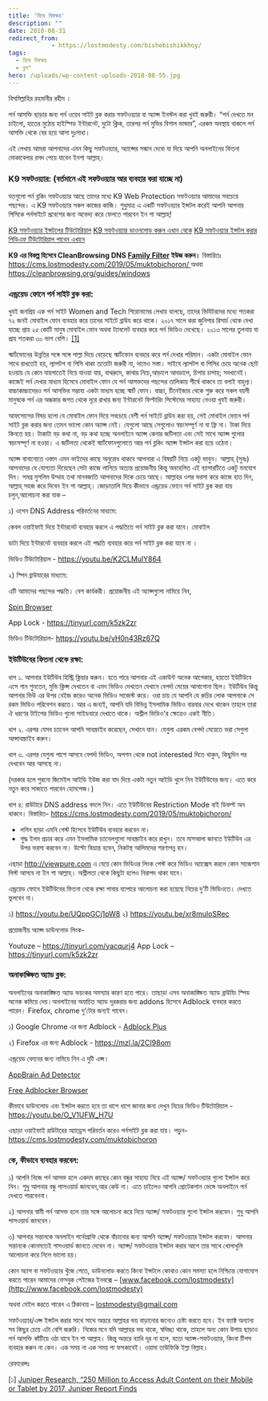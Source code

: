 ```yaml
---
title: 'বিষে বিষক্ষয়'
description: ""
date: 2018-08-31
redirect_from: 
            - https://lostmodesty.com/bishebishikkhoy/
tags: 
  - বিষে বিষক্ষয়
  - ব্লগ"
hero: /uploads/wp-content-uploads-2018-08-55.jpg
---
```

বিসমিল্লাহির রহমানীর রহীম ।

পর্ন আসক্তি ছাড়ার জন্য পর্ন ওয়েব সাইট ব্লক করার সফটওয়্যার বা অ্যাপ্স ইনস্টল করা খুবই জরুরী। “পর্ন দেখতে মন চাইলো, হাতের মুঠোয় হাইস্পিড ইন্টারনেট, দুটো ক্লিক, তারপর পর্ন মুভির বিশাল ভান্ডার”, এরকম অবস্থায় থাকলে পর্ন আসক্তি থেকে বের হয়ে আসা দুঃসাধ্য।

এই লেখায় আমরা আপনাদের এমন কিছু সফটওয়্যার, অ্যাপ্সের সন্ধান দেবো যা দিয়ে আপনি অনলাইনের ফিতনা মোকাবেলার রসদ পেয়ে যাবেন ইনশা আল্লাহ্‌।

### K9 সফটওয়্যার: (বর্তমানে এই সফটওয়্যার আর ব্যবহার করা যাচ্ছে না)

যতগুলো পর্ন ব্লকিং সফটওয়্যার আছে তাদের মধ্যে K9 Web Protection সফটওয়্যার আমাদের সবচেয়ে পছন্দের। এ K9 সফটওয়্যার সকল কাজের কাজি। শুধুমাত্র এ একটি সফটওয়্যার ইন্সটল করেই আপনি আপনার পিসিকে পর্নসাইটে প্রবেশের জন্য অভেদ্য করে ফেলতে পারবেন ইন শা আল্লাহ্‌!

[K9 সফটওয়্যার ইন্সটলের টিউটোরিয়াল](http://bit.ly/2FCWxl3) [K9 সফটওয়্যার ডাওনলোড করুন এখান থেকে](http://bit.ly/1lgZmes) [K9 সফটওয়্যার ইন্সটল করার পিডিএফ টিউটোরিয়াল পাবেন এখানে](http://bit.ly/2CvZ8LA)

**K9 এর বিকল্প হিসেবে CleanBrowsing DNS [Family Filter](https://cleanbrowsing.org/filters#family) ইউজ করুন।** বিস্তারিতঃ [https://cms.lostmodesty.com/2019/05/muktobichoron/ ](https://lostmodesty.com/2019/05/muktobichoron/)অথবা <https://cleanbrowsing.org/guides/windows>

### এন্ড্রয়েড ফোনে পর্ন সাইট ব্লক করা:

খুবই জনপ্রিয় এক পর্ন সাইট Women and Tech শিরোনামের লেখায় বলেছে, তাদের ভিযিটরদের মধ্যে শতকরা ৭২ জনই মোবাইল ফোন ব্যবহার করে তাদের সাইটে ব্রাউয করে থাকে। ২০১৭ সালে করা জুনিপার রিসার্চ থেকে দেখা যাচ্ছে প্রায় ২৫ কোটি মানুষ মোবাইল ফোন অথবা ট্যাবলেট ব্যবহার করে পর্ন ভিডিও দেখেছে। ২০১৩ সালের তুলনায় যা প্রায় শতকরা ৩০ ভাগ বেশি। [\[1\]](https://www.blogger.com/blogger.g?blogID=606604752833102909#_ftn1)

স্মার্টফোনের উন্নতির সঙ্গে সঙ্গে পাল্লা দিয়ে বেড়েছে স্মার্টফোন ব্যবহার করে পর্ন দেখার পরিমান। একটা মোবাইল ফোন সাথে রাখতেই হয়, ল্যাপটপ বা পিসি থাকা ততোটা জরুরী না, দামেও সস্তা। সাইযে ল্যাপটপ বা পিসির চেয়ে অনেক ছোট হওয়ায় যে কোন যায়গাতেই নিয়ে যাওয়া যায়, বাথরুমে, কাথার নিচে,আড়ালে আবডালে, চিপায় চাপায়; সবখানেই। কাজেই পর্ন দেখার মাধ্যম হিসেবে মোবাইল ফোন যে পর্ন আসক্তদের পছন্দের তালিকায় শীর্ষে থাকবে তা বলাই বাহুল্য। বাচ্চাকাচ্চাদেরও পর্ন আসক্তির সম্ভাব্য একটা মাধ্যম হচ্ছে স্মার্ট ফোন। বাচ্চা, টিনেইজার থেকে শুরু করে সকল বয়সী মানুষকে পর্ন এর অন্ধকার জগত থেকে দূরে রাখার জন্য ইন্টারনেট ফিল্টারিং সিস্টেমের সাহায্য নেওয়া খুবই জরুরী।

আফসোসের বিষয় হলো যে মোবাইল ফোন দিয়ে সবচেয়ে বেশী পর্ন সাইটে ব্রাউয করা হয়, সেই মোবাইল ফোনে পর্ন সাইট ব্লক করার জন্য তেমন ভালো কোন অ্যাপ্স নেই। যেগুলো আছে সেগুলোও স্বয়ংসম্পূর্ণ না বা ফ্রি না। টাকা দিয়ে কিনতে হয়। টাকাটা বড় কথা না, বড় কথা হচ্ছে অনলাইনে অ্যাপ্স কেনার জটিলতা এবং সেই সাথে অ্যাপ্স গুলোর স্বয়ংসম্পূর্ণ না হওয়া। এ জটিলতা থেকেই স্মার্টফোনগুলোতে আর পর্ন ব্লকিং অ্যাপ্স ইন্সটল করা হয়ে ওঠেনা।

অ্যাপ্স বানানোতে ওস্তাদ এমন ভাইদের কাছে অনুরোধ থাকবে আপনারা এ বিষয়টি নিয়ে একটু ভাবুন। আল্লাহ্ (সুবঃ) আপনাদের যে যোগ্যতা দিয়েছেন সেটা কাজে লাগিয়ে অত্যন্ত প্রয়োজনীয় কিন্তু অবহেলিত এই ব্যাপারটিতে একটু মনযোগ দিন। সমগ্র মুসলিম উম্মাহ তথা মানবজাতি আপনাদের দিকে চেয়ে আছে। আল্লাহর ওপর ভরসা করে কাজে হাত দিন, আল্লাহ্ সহজ করে দিবেন ইন শা আল্লাহ্। জোড়াতালি দিয়ে কীভাবে এন্ড্রয়েড ফোনে পর্ন সাইট ব্লক করা যায় চলুন,আলোচনা করা যাক –

১) ওপেন DNS Address পরিবর্তনের মাধ্যমে:

কেবল ওয়াইফাই দিয়ে ইন্টারনেট ব্যবহার করলে এ পদ্ধতিতে পর্ন সাইট ব্লক করা যাবে। মোবাইল

ডাটা দিয়ে ইন্টারনেট ব্যবহার করলে এই পদ্ধতি ব্যবহার করে পর্ন সাইট ব্লক করা যাবে না ।

ভিডিও টিউটোরিয়াল - <https://youtu.be/K2CLMulY864>

২) স্পিন ব্রাউযারের মাধ্যমে:

এটি আমাদের পছন্দের পদ্ধতি। বেশ কার্যকরী। প্রয়োজনীয় এই অ্যাপ্সগুলো নামিয়ে নিন,

[Spin Browser](https://play.google.com/store/apps/details?id=com.nationaledtech.spinbrowser&hl=en)

App Lock - <https://tinyurl.com/k5zk2zr>

ভিডিও টিউটোরিয়াল- <https://youtu.be/vH0n43Rz67Q>

### ইউটিউবের ফিতনা থেকে রক্ষা:

ধাপ ১. আপনার ইউটিউব হিস্ট্রি ক্লিয়ার করুন। হতে পারে আপনার এই একাউন্ট অনেক আগেকার, হয়তো ইউটিউবে এসে গান শুনতেন, মুভি ক্লিপ্স দেখতেন বা এমন ভিডিও দেখতেন যেখানে বেপর্দা মেয়ের আনাগোনা ছিল। ইউটিউব কিন্তু আপনার ভিউ এর উপর বেইজ করেও অনেক ভিডিও সাজেস্ট করে। ওরা চায় যে আপনি যে রুচির লোক আপনাকে সে রকম ভিডিও পরিবেশন করতে। আর এ জন্যই, আপনি যদি বিভিন্ন ইসলামিক ভিডিও বারবার দেখে থাকেন তাহলে তারা ঐ ধরণের টাইপের ভিডিও গুলো সাইডবারে দেখাতে থাকে। অশ্লীল ভিডিও'র ক্ষেত্রেও একই নীতি।

ধাপ ২. এরপর যেসব চ্যানেল আপনি সাবস্ক্রাইব করেছেন, সেখানে যান। যেগুলা এরকম বেপর্দা মেয়েতে ভরা সেগুলা আন্সাবস্ক্রাইব করুন।

ধাপ ৩. এরপর যেগুলা পাশে আসবে বেপর্দা ভিডিও, অপশন থেকে not interested দিতে থাকুন, কিছুদিন পর দেখবেন আর আসছে না।

(দরকার হলে পুরনো জিমেইল আইডি ইউজ করা বাদ দিয়ে একটা নতুন আইডি খুলে নিন ইউটিউবের জন্য। এতে করে নতুন করে সাজাতে পারবেন হোমপেজ।)

ধাপ ৪: রাউটারে DNS address বদলে নিন। এতে ইউটিউবের Restriction Mode বাই ডিফল্ট অন থাকবে। বিস্তারিত- <https://cms.lostmodesty.com/2019/05/muktobichoron/>

- লগিন ছাড়া এমনি গেস্ট হিসেবে ইউটিউব ব্যবহার করবেন না।
- শুদ্ধ ইলম প্রচার করে এমন ইসলামিক চ্যানেলগুলো সাবস্ক্রাইব করে রাখুন। তবে মাসআলা জানতে ইউটিউব এর উপর ভরসা করবেন না। উল্টো বিভ্রান্ত হবেন, নিকটস্থ আলিমদের শরণাপন্ন হন।

এছাড়া <http://viewpure.com> এ যেয়ে কোন ভিডিওর লিংক পেস্ট করে ভিডিও অ্যাক্সেস করলে কোন সাজেশান লিস্ট আসবে না ইন শা আল্লাহ্। অশ্লীলতা থেকে কিছুটা হলেও নিরাপদ থাকা যাবে।

এন্ড্রয়েড ফোনে ইউটিউবের ফিতনা থেকে রক্ষা পাবার ব্যাপারে আলোচনা করা হয়েছে নিচের দু’টি ভিডিওতে। দেখতে ভুলবেন না।

১) <https://youtu.be/UQppGCj1pW8> ২) <https://youtu.be/xr8muloSRec>

প্রয়োজনীয় অ্যাপ্স ডাউনলোড লিংক-

Youtuze – <https://tinyurl.com/yacqurj4> App Lock – <https://tinyurl.com/k5zk2zr>

### অনাকাঙ্ক্ষিত অ্যাড ব্লক:

অনলাইনের অনাকাঙ্ক্ষিত অ্যাড ভয়ংকর সমস্যার কারণ হতে পারে। তাছাড়া এসব অনাকাঙ্ক্ষিত অ্যাড ব্রাউযিং স্পিড অনেক কমিয়ে দেয়।অনলাইনের অযাচিত অ্যাড দূরকরার জন্য addons হিসেবে Adblock ব্যবহার করতে পারেন। Firefox, chrome দু’টোর জন্যই পাবেন।

১) Google Chrome এর জন্য Adblock - [Adblock Plus](https://chrome.google.com/webstore/detail/adblock-plus-free-ad-bloc/cfhdojbkjhnklbpkdaibdccddilifddb)

২) Firefox এর জন্য Adblock - <https://mzl.la/2CI98om>

এন্ড্রয়েড ফোনের জন্য নামিয়ে নিন এ দুটি এপ্স।

[AppBrain Ad Detector](https://play.google.com/store/apps/details?id=com.appspot.swisscodemonkeys.detector&hl=en)

[Free Adblocker Browser](https://play.google.com/store/apps/details?id=com.hsv.freeadblockerbrowser&hl=en)

কীভাবে ডাউনলোড এবং ইন্সটল করতে হবে তা ধাপে ধাপে জানার জন্য দেখুন নিচের ভিডিও টিউটোরিয়াল -<https://youtu.be/O_V1UFW_H7U>

এছাড়া ওয়াইফাই রাউটারের অ্যাড্রেস পরিবর্তন করেও পর্নসাইট ব্লক করা যায়। পড়ুন- <https://cms.lostmodesty.com/muktobichoron>

### কে, কীভাবে ব্যবহার করবেন:

১) আপনি নিজে পর্ন আসক্ত হলে একদম কাছের কোন বন্ধুর সাহায্য নিয়ে এই অ্যাপ্স/ সফটওয়্যার গুলো ইন্সটল করে নিন। শুধু আপনার বন্ধু পাসওয়ার্ড জানবেন,আর কেউ না। এতে চাইলেও আপনি প্রোটেকশান ভেঙ্গে অনলাইনে পর্ন দেখতে পারবেননা।

২) আপনার স্বামী পর্ন আসক্ত হলে তার সঙ্গে আলোচনা করে নিয়ে অ্যাপ্স/ সফটওয়্যার গুলো ইন্সটল করবেন। শুধু আপনি পাসওয়ার্ড জানবেন।

৩) আপনার সন্তানকে অনলাইন পর্নোগ্রাফি থেকে বাঁচানোর জন্য আপনি অ্যাপ্স/ সফটওয়্যার ইন্সটল করবেন। আপনার সন্তানকে কোনমতেই পাসওয়ার্ড জানতে দেবেন না। অ্যাপ্স/ সফটওয়্যার ইন্সটল করার আগে তার সাথে খোলাখুলি আলোচনা করে নিলে ভালো হয়।

কোন অ্যাপ বা সফটওয়্যার খুঁজে পেতে, ডাউনলোড করতে কিংবা ইন্সটলে কোথাও কোন সমস্যা হলে নিশ্চিন্তে যোগাযোগ করতে পারেন আমাদের ফেসবুক পেইজের ইনবক্সে – [www.facebook.com/lostmodesty](http://www.facebook.com/lostmodesty)

অথবা মেইল করতে পারেন এ ঠিকানায় – lostmodesty@gmail.com

সফটওয়্যার/এপ্স ইন্সটল করার সাথে সাথে অন্তরে আল্লাহর ভয় বাড়ানোর জন্যেও চেষ্টা করতে হবে। ইন ফ্যাক্ট অন্যান্য সব কিছুর চেয়ে এটা বেশি জরুরি। নিজের মনে যদি আল্লাহর ভয় থাকে, স্বদিচ্ছা থাকে, তাহলে অন্য কোন উপায় ছাড়াও পর্ন আসক্তি কাঁটিয়ে ওঠা যাবে ইন শা আল্লাহ। কিন্তু অন্তরে ব্যাধি দূর না হলে, যতো অ্যাপ্স-সফটওয়্যার, কিংবা টিপস ব্যবহার করুন না কেন। এক সময় না এক সময় পা ফসকাবেই। ওয়ামা তাউফিকি ইল্লা বিল্লাহ।

রেফারেন্সঃ

\[১] [Juniper Research, “250 Million to Access Adult Content on their Mobile or Tablet by 2017, Juniper Report Finds](https://www.juniperresearch.com/press/250-mn-to-access-adult-content-by-mobile-2017)
